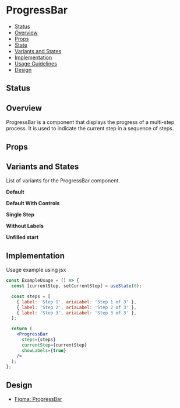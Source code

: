 
<Meta of={ProgressBar} />

# ProgressBar

- [Status](#status)
- [Overview](#overview)
- [Props](#props)
- [State](#state)
- [Variants and States](#variants-and-states)
- [Implementation](#implementation)
- [Usage Guidelines](#usage-guidelines)
- [Design](#design)

## Status
<ComponentStatus />

## Overview

ProgressBar is a component that displays the progress of a multi-step process. It is used to indicate the current step in a sequence of steps.

## Props

<Controls />

## Variants and States

List of variants for the ProgressBar component.

**Default**
<Canvas of={ProgressBar.Default} />

**Default With Controls**
<Canvas of={ProgressBar.DefaultWithControls} />

**Single Step**
<Canvas of={ProgressBar.SingleStep} />

**Without Labels**
<Canvas of={ProgressBar.WithoutLabels} />

**Unfilled start**
<Canvas of={ProgressBar.UnfilledStart} />

## Implementation
Usage example using jsx

```jsx
const ExampleUsage = () => {
  const [currentStep, setCurrentStep] = useState(0);

  const steps = [
    { label: 'Step 1', ariaLabel: 'Step 1 of 3' },
    { label: 'Step 2', ariaLabel: 'Step 2 of 3' },
    { label: 'Step 3', ariaLabel: 'Step 3 of 3' },
  ];

  return (
    <ProgressBar
      steps={steps}
      currentStep={currentStep}
      showLabels={true}
    />
  );
};
```

## Design
- [Figma: ProgressBar](https://www.figma.com/design/n2NzB4G3OTR74o3dQ4BOwm/My-Account-%26-Sign-up-Component-library?node-id=85-11508&node-type=canvas&m=dev)

